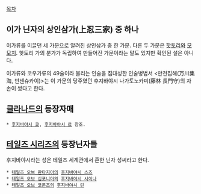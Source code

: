 [[목차]]

== 이가 닌자의 상인삼가(上忍三家) 중 하나 ==
이가류를 이끌던 세 가문으로 알려진 상인삼가 중 한 가문. 다른 두 가문은 [[핫토리]]와 [[모모치]].
핫토리 가의 분가가 독립하여 만들어진 가문이라는 말도 있지만 확인된 설은 아니다.

이가류와 코우가류의 49술이라 불리는 인술을 집대성한 인술병법서 <만천집해(万川集海, 반센슈카이)>는 이 가문의 당주였던 후지바야시 나가토노카미(藤林 長門守)의 자손이 썼다고 한다.

== [[클라나드]]의 등장자매 ==
 * [[후지바야시 쿄]], [[후지바야시 료]] 참조.

== [[테일즈 시리즈]]의 등장닌자들 ==
후지바야시라는 성은 테일즈 세계관에서 흔한 닌자 성씨라고 한다. 

 * [[테일즈 오브 판타지아]]의 [[후지바야시 스즈]]
 * [[테일즈 오브 심포니아]]의 [[후지바야시 시이나]] 
 * [[테일즈 오브 코몬즈]]의 [[후지바야시 린]]
